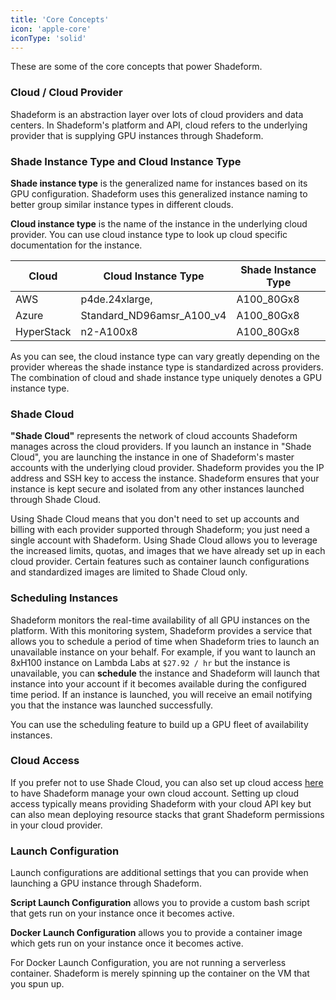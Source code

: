 ```yaml
---
title: 'Core Concepts'
icon: 'apple-core'
iconType: 'solid'
---
```

These are some of the core concepts that power Shadeform.

### Cloud / Cloud Provider
Shadeform is an abstraction layer over lots of cloud providers and data centers. In Shadeform's platform and API, cloud refers to the underlying provider that is supplying GPU instances through Shadeform.

### Shade Instance Type and Cloud Instance Type
**Shade instance type** is the generalized name for instances based on its GPU configuration. Shadeform uses this generalized instance naming to better group similar instance types in different clouds.

**Cloud instance type** is the name of the instance in the underlying cloud provider. You can use cloud instance type to look up cloud specific documentation for the instance.

| Cloud | Cloud Instance Type | Shade Instance Type |
|----------|----------|----------|
| AWS | p4de.24xlarge, | A100_80Gx8 |
| Azure | Standard_ND96amsr_A100_v4 | A100_80Gx8 |
| HyperStack | n2-A100x8 | A100_80Gx8 |

As you can see, the cloud instance type can vary greatly depending on the provider whereas the shade instance type is standardized across providers. The combination of cloud and shade instance type uniquely denotes a GPU instance type.

### Shade Cloud
**"Shade Cloud"** represents the network of cloud accounts Shadeform manages across the cloud providers. If you launch an instance in "Shade Cloud", you are launching the instance in one of Shadeform's master accounts with the underlying cloud provider. Shadeform provides you the IP address and SSH key to access the instance. Shadeform ensures that your instance is kept secure and isolated from any other instances launched through Shade Cloud.

Using Shade Cloud means that you don't need to set up accounts and billing with each provider supported through Shadeform; you just need a single account with Shadeform. Using Shade Cloud allows you to leverage the increased limits, quotas, and images that we have already set up in each cloud provider. Certain features such as container launch configurations and standardized images are limited to Shade Cloud only.

### Scheduling Instances
Shadeform monitors the real-time availability of all GPU instances on the platform.
With this monitoring system, Shadeform provides a service that allows you to schedule a period of time when Shadeform tries to launch an unavailable instance on your behalf.
For example, if you want to launch an 8xH100 instance on Lambda Labs at `$27.92 / hr` but the instance is unavailable, you can **schedule** the instance and Shadeform will launch that instance into your account if it becomes available during the configured time period.
If an instance is launched, you will receive an email notifying you that the instance was launched successfully.

You can use the scheduling feature to build up a GPU fleet of availability instances.

### Cloud Access
If you prefer not to use Shade Cloud, you can also set up cloud access [here](https://platform.shadeform.ai/settings/cloudaccess) to have Shadeform manage your own cloud account. Setting up cloud access typically means providing Shadeform with your cloud API key but can also mean deploying resource stacks that grant Shadeform permissions in your cloud provider.

### Launch Configuration
Launch configurations are additional settings that you can provide when launching a GPU instance through Shadeform.

**Script Launch Configuration** allows you to provide a custom bash script that gets run on your instance once it becomes active.

**Docker Launch Configuration** allows you to provide a container image which gets run on your instance once it becomes active.

<Warning>
  For Docker Launch Configuration, you are not running a serverless container. Shadeform is merely spinning up the container on the VM that you spun up.
</Warning>

